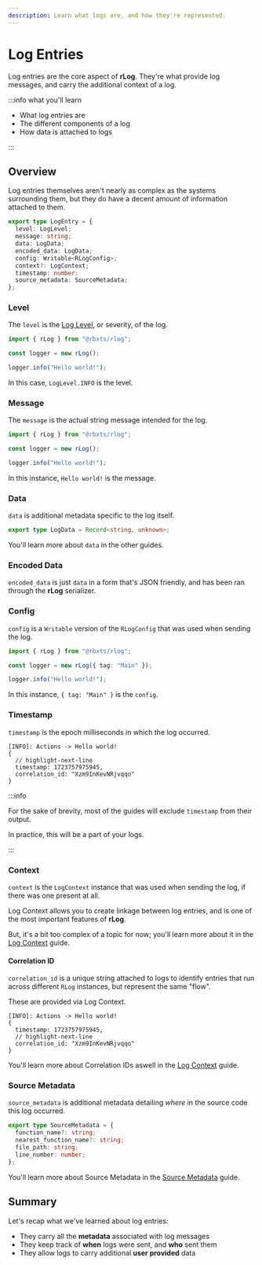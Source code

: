 ```yaml
---
description: Learn what logs are, and how they're represented.
---
```


# Log Entries

Log entries are the core aspect of **rLog**. They're what provide log messages, and carry the additional context of a
log.

:::info what you'll learn

- What log entries are
- The different components of a log
- How data is attached to logs

:::

## Overview

Log entries themselves aren't nearly as complex as the systems surrounding them, but they do have a decent amount of
information attached to them.

```ts
export type LogEntry = {
  level: LogLevel;
  message: string;
  data: LogData;
  encoded_data: LogData;
  config: Writable<RLogConfig>;
  context?: LogContext;
  timestamp: number;
  source_metadata: SourceMetadata;
};
```

### Level

The `level` is the [Log Level](./log-levels.mdx), or severity, of the log.

```ts
import { rLog } from "@rbxts/rlog";

const logger = new rLog();

logger.info("Hello world!");
```

In this case, `LogLevel.INFO` is the level.

### Message

The `message` is the actual string message intended for the log.

```ts
import { rLog } from "@rbxts/rlog";

const logger = new rLog();

logger.info("Hello world!");
```

In this instance, `Hello world!` is the message.

### Data

`data` is additional metadata specific to the log itself.

```ts
export type LogData = Record<string, unknown>;
```

You'll learn more about `data` in the other guides.

### Encoded Data

`encoded_data` is just `data` in a form that's JSON friendly, and has been ran through the **rLog** serializer.

### Config

`config` is a `Writable` version of the `RLogConfig` that was used when sending the log.

```ts
import { rLog } from "@rbxts/rlog";

const logger = new rLog({ tag: "Main" });

logger.info("Hello world!");
```

In this instance, `{ tag: "Main" }` is the `config`.

### Timestamp

`timestamp` is the epoch milliseconds in which the log occurred.

```logs
[INFO]: Actions -> Hello world!
{
  // highlight-next-line
  timestamp: 1723757975945,
  correlation_id: "Xzm9InKevNRjvqqo"
}
```

:::info

For the sake of brevity, most of the guides will exclude `timestamp` from their output.

In practice, this will be a part of your logs.

:::

### Context

`context` is the `LogContext` instance that was used when sending the log, if there was one present at all.

Log Context allows you to create linkage between log entries, and is one of the most important features of **rLog**.

But, it's a bit too complex of a topic for now; you'll learn more about it in the [Log Context](./log-context.mdx)
guide.

#### Correlation ID

`correlation_id` is a unique string attached to logs to identify entries that run across different `RLog` instances, but
represent the same "flow".

These are provided via Log Context.

```logs
[INFO]: Actions -> Hello world!
{
  timestamp: 1723757975945,
  // highlight-next-line
  correlation_id: "Xzm9InKevNRjvqqo"
}
```

You'll learn more about Correlation IDs aswell in the [Log Context](./log-context.mdx) guide.

### Source Metadata

`source_metadata` is additional metadata detailing _where_ in the source code this log occurred.

```ts
export type SourceMetadata = {
  function_name?: string;
  nearest_function_name?: string;
  file_path: string;
  line_number: number;
};
```

You'll learn more about Source Metadata in the [Source Metadata](/advanced/source-metadata.mdx) guide.

## Summary

Let's recap what we've learned about log entries:

- They carry all the **metadata** associated with log messages
- They keep track of **when** logs were sent, and **who** sent them
- They allow logs to carry additional **user provided** data
